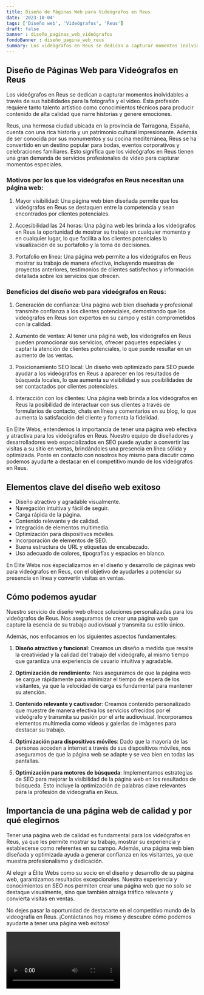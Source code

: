 ```yaml
---
title: Diseño de Páginas Web para Videógrafos en Reus
date: '2023-10-04'
tags: ['Diseño web', 'Videógrafos', 'Reus']
draft: false
banner : diseño_paginas_web_videógrafos
fondoBanner : diseño_pagina_web_reus
summary: Los videógrafos en Reus se dedican a capturar momentos inolvidables a través de sus habilidades para la fotografía y el video. Esta profesión requiere tanto talento artístico como conocimientos técnicos para producir contenido de alta calidad que narre historias y genere emociones. 
---
```


## Diseño de Páginas Web para Videógrafos en Reus

Los videógrafos en Reus se dedican a capturar momentos inolvidables a través de sus habilidades para la fotografía y el video. Esta profesión requiere tanto talento artístico como conocimientos técnicos para producir contenido de alta calidad que narre historias y genere emociones. 

Reus, una hermosa ciudad ubicada en la provincia de Tarragona, España, cuenta con una rica historia y un patrimonio cultural impresionante. Además de ser conocida por sus monumentos y su cocina mediterránea, Reus se ha convertido en un destino popular para bodas, eventos corporativos y celebraciones familiares. Esto significa que los videógrafos en Reus tienen una gran demanda de servicios profesionales de video para capturar momentos especiales.

### Motivos por los que los videógrafos en Reus necesitan una página web:

1. Mayor visibilidad: Una página web bien diseñada permite que los videógrafos en Reus se destaquen entre la competencia y sean encontrados por clientes potenciales.

2. Accesibilidad las 24 horas: Una página web les brinda a los videógrafos en Reus la oportunidad de mostrar su trabajo en cualquier momento y en cualquier lugar, lo que facilita a los clientes potenciales la visualización de su portafolio y la toma de decisiones.

3. Portafolio en línea: Una página web permite a los videógrafos en Reus mostrar su trabajo de manera efectiva, incluyendo muestras de proyectos anteriores, testimonios de clientes satisfechos y información detallada sobre los servicios que ofrecen.

### Beneficios del diseño web para videógrafos en Reus:

1. Generación de confianza: Una página web bien diseñada y profesional transmite confianza a los clientes potenciales, demostrando que los videógrafos en Reus son expertos en su campo y están comprometidos con la calidad.

2. Aumento de ventas: Al tener una página web, los videógrafos en Reus pueden promocionar sus servicios, ofrecer paquetes especiales y captar la atención de clientes potenciales, lo que puede resultar en un aumento de las ventas.

3. Posicionamiento SEO local: Un diseño web optimizado para SEO puede ayudar a los videógrafos en Reus a aparecer en los resultados de búsqueda locales, lo que aumenta su visibilidad y sus posibilidades de ser contactados por clientes potenciales.

4. Interacción con los clientes: Una página web brinda a los videógrafos en Reus la posibilidad de interactuar con sus clientes a través de formularios de contacto, chats en línea y comentarios en su blog, lo que aumenta la satisfacción del cliente y fomenta la fidelidad.

En Élite Webs, entendemos la importancia de tener una página web efectiva y atractiva para los videógrafos en Reus. Nuestro equipo de diseñadores y desarrolladores web especializados en SEO puede ayudar a convertir las visitas a su sitio en ventas, brindándoles una presencia en línea sólida y optimizada. Ponte en contacto con nosotros hoy mismo para discutir cómo podemos ayudarte a destacar en el competitivo mundo de los videógrafos en Reus.

<GifSeo />

<Cta />

## Elementos clave del diseño web exitoso

- Diseño atractivo y agradable visualmente.
- Navegación intuitiva y fácil de seguir.
- Carga rápida de la página.
- Contenido relevante y de calidad.
- Integración de elementos multimedia.
- Optimización para dispositivos móviles.
- Incorporación de elementos de SEO.
- Buena estructura de URL y etiquetas de encabezado.
- Uso adecuado de colores, tipografías y espacios en blanco.

En Élite Webs nos especializamos en el diseño y desarrollo de páginas web para videógrafos en Reus, con el objetivo de ayudarles a potenciar su presencia en línea y convertir visitas en ventas.

## Cómo podemos ayudar

Nuestro servicio de diseño web ofrece soluciones personalizadas para los videógrafos de Reus. Nos aseguramos de crear una página web que capture la esencia de su trabajo audiovisual y transmita su estilo único.

Además, nos enfocamos en los siguientes aspectos fundamentales:

1. **Diseño atractivo y funcional**: Creamos un diseño a medida que resalte la creatividad y la calidad del trabajo del videógrafo, al mismo tiempo que garantiza una experiencia de usuario intuitiva y agradable.

2. **Optimización de rendimiento**: Nos aseguramos de que la página web se cargue rápidamente para minimizar el tiempo de espera de los visitantes, ya que la velocidad de carga es fundamental para mantener su atención.

3. **Contenido relevante y cautivador**: Creamos contenido personalizado que muestre de manera efectiva los servicios ofrecidos por el videógrafo y transmita su pasión por el arte audiovisual. Incorporamos elementos multimedia como videos y galerías de imágenes para destacar su trabajo.

4. **Optimización para dispositivos móviles**: Dado que la mayoría de las personas acceden a internet a través de sus dispositivos móviles, nos aseguramos de que la página web se adapte y se vea bien en todas las pantallas.

5. **Optimización para motores de búsqueda**: Implementamos estrategias de SEO para mejorar la visibilidad de la página web en los resultados de búsqueda. Esto incluye la optimización de palabras clave relevantes para la profesión de videografía en Reus.

## Importancia de una página web de calidad y por qué elegirnos

Tener una página web de calidad es fundamental para los videógrafos en Reus, ya que les permite mostrar su trabajo, mostrar su experiencia y establecerse como referentes en su campo. Además, una página web bien diseñada y optimizada ayuda a generar confianza en los visitantes, ya que muestra profesionalismo y dedicación.

Al elegir a Élite Webs como su socio en el diseño y desarrollo de su página web, garantizamos resultados excepcionales. Nuestra experiencia y conocimientos en SEO nos permiten crear una página web que no solo se destaque visualmente, sino que también atraiga tráfico relevante y convierta visitas en ventas.

No dejes pasar la oportunidad de destacarte en el competitivo mundo de la videografía en Reus. ¡Contáctanos hoy mismo y descubre cómo podemos ayudarte a tener una página web exitosa!

<Video />

<CtaBot job='Videógrafos' city='Reus'/>

<Gmaps query='Reus+españa+maps' />